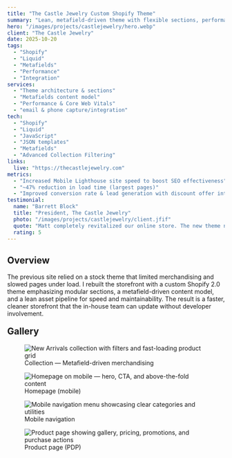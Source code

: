 ```yaml
---
title: "The Castle Jewelry Custom Shopify Theme"
summary: "Lean, metafield-driven theme with flexible sections, performance uplift, and advanced integration."
hero: "/images/projects/castlejewelry/hero.webp"
client: "The Castle Jewelry"
date: 2025-10-20
tags:
  - "Shopify"
  - "Liquid"
  - "Metafields"
  - "Performance"
  - "Integration"
services:
  - "Theme architecture & sections"
  - "Metafields content model"
  - "Performance & Core Web Vitals"
  - "email & phone capture/integration"
tech:
  - "Shopify"
  - "Liquid"
  - "JavaScript"
  - "JSON templates"
  - "Metafields"
  - "Advanced Collection Filtering"
links:
  live: "https://thecastlejewelry.com"
metrics:
  - "Increased Mobile Lighthouse site speed to boost SEO effectiveness"
  - "~47% reduction in load time (largest pages)"
  - "Improved conversion rate & lead generation with discount offer integrations"
testimonial:
  name: "Barrett Block"
  title: "President, The Castle Jewelry"
  photo: "/images/projects/castlejewelry/client.jfif"
  quote: "Matt completely revitalized our online store. The new theme not only loads lightning-fast but also makes it simple for our team to update banners, collections, and promotions on our own. It’s been a huge win for both sales and workflow."
  rating: 5
---
```



## Overview

The previous site relied on a stock theme that limited merchandising and slowed pages under load. I rebuilt the storefront with a custom Shopify 2.0 theme emphasizing modular sections, a metafield-driven content model, and a lean asset pipeline for speed and maintainability. The result is a faster, cleaner storefront that the in-house team can update without developer involvement.

<h2 style="margin-top:20px;">Gallery</h2>
<div class="case-gallery-castle">
  <figure class="tile">
    <Img
      src={collection}
      alt="New Arrivals collection with filters and fast-loading product grid"
      widths={[600, 900, 1200, 1600]}
      sizes="(max-width: 900px) 100vw, 1200px"
      loading="lazy"
      decoding="async"
      class="w-full object-cover aspect-[16/9]"
      style="display:block;"
      data-full={collection.src}
    />
    <figcaption>Collection — Metafield-driven merchandising</figcaption>
  </figure>

  <figure class="tile">
    <Img
      src={mobile}
      alt="Homepage on mobile — hero, CTA, and above-the-fold content"
      widths={[480, 768, 1024, 1440]}
      sizes="(max-width: 768px) 100vw, 768px"
      loading="lazy"
      decoding="async"
      class="w-full object-cover aspect-[9/16]"
      style="display:block;"
      data-full={mobile.src}
    />
    <figcaption>Homepage (mobile)</figcaption>
  </figure>

  <figure class="tile">
    <Img
      src={mobileux}
      alt="Mobile navigation menu showcasing clear categories and utilities"
      widths={[480, 768, 1024, 1440]}
      sizes="(max-width: 768px) 100vw, 768px"
      loading="lazy"
      decoding="async"
      class="w-full object-cover aspect-[9/16]"
      style="display:block;"
      data-full={mobileux.src}
    />
    <figcaption>Mobile navigation</figcaption>
  </figure>

  <figure class="tile">
    <Img
      src={product}
      alt="Product page showing gallery, pricing, promotions, and purchase actions"
      widths={[600, 900, 1200, 1600]}
      sizes="(max-width: 900px) 100vw, 1200px"
      loading="lazy"
      decoding="async"
      class="w-full object-cover aspect-[16/9]"
      style="display:block;"
      data-full={product.src}
    />
    <figcaption>Product page (PDP)</figcaption>
  </figure>
</div>
